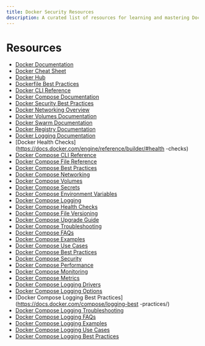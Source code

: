 ```yaml
---
title: Docker Security Resources
description: A curated list of resources for learning and mastering Docker security.
---
```

# Resources
- [Docker Documentation](https://docs.docker.com/)
- [Docker Cheat Sheet](https://dockerlabs.collabnix.com/docker/cheatsheet/)
- [Docker Hub](https://hub.docker.com/)     
- [Dockerfile Best Practices](https://docs.docker.com/develop/develop-images/dockerfile_best-practices/)
- [Docker CLI Reference](https://docs.docker.com/engine/reference/commandline/cli/)
- [Docker Compose Documentation](https://docs.docker.com/compose/)
- [Docker Security Best Practices](https://docs.docker.com/engine/security/security/)
- [Docker Networking Overview](https://docs.docker.com/network/)
- [Docker Volumes Documentation](https://docs.docker.com/storage/volumes/)
- [Docker Swarm Documentation](https://docs.docker.com/engine/swarm/)
- [Docker Registry Documentation](https://docs.docker.com/registry/)
- [Docker Logging Documentation](https://docs.docker.com/config/containers/logging/configure/)
- [Docker Health Checks](https://docs.docker.com/engine/reference/builder/#health
-checks)
- [Docker Compose CLI Reference](https://docs.docker.com/compose/reference/)
- [Docker Compose File Reference](https://docs.docker.com/compose/compose-file/)
- [Docker Compose Best Practices](https://docs.docker.com/compose/best-practices/)
- [Docker Compose Networking](https://docs.docker.com/compose/networking/)
- [Docker Compose Volumes](https://docs.docker.com/compose/volumes/)
- [Docker Compose Secrets](https://docs.docker.com/compose/secrets/)
- [Docker Compose Environment Variables](https://docs.docker.com/compose/environment-variables/)
- [Docker Compose Logging](https://docs.docker.com/compose/logging/)
- [Docker Compose Health Checks](https://docs.docker.com/compose/health-checks/)
- [Docker Compose File Versioning](https://docs.docker.com/compose/compose-file/#file-versioning/)
- [Docker Compose Upgrade Guide](https://docs.docker.com/compose/upgrade/)
- [Docker Compose Troubleshooting](https://docs.docker.com/compose/troubleshooting/)
- [Docker Compose FAQs](https://docs.docker.com/compose/faq/)
- [Docker Compose Examples](https://docs.docker.com/compose/examples/)
- [Docker Compose Use Cases](https://docs.docker.com/compose/use-cases/)
- [Docker Compose Best Practices](https://docs.docker.com/compose/best-practices/)
- [Docker Compose Security](https://docs.docker.com/compose/security/)
- [Docker Compose Performance](https://docs.docker.com/compose/performance/)
- [Docker Compose Monitoring](https://docs.docker.com/compose/monitoring/)
- [Docker Compose Metrics](https://docs.docker.com/compose/metrics/)
- [Docker Compose Logging Drivers](https://docs.docker.com/compose/logging-drivers/)
- [Docker Compose Logging Options](https://docs.docker.com/compose/logging-options/)
- [Docker Compose Logging Best Practices](https://docs.docker.com/compose/logging-best  -practices/)
- [Docker Compose Logging Troubleshooting](https://docs.docker.com/compose/logging-troubleshooting/)
- [Docker Compose Logging FAQs](https://docs.docker.com/compose/logging-faqs/)
- [Docker Compose Logging Examples](https://docs.docker.com/compose/logging-examples/)
- [Docker Compose Logging Use Cases](https://docs.docker.com/compose/logging-use-cases/)
- [Docker Compose Logging Best Practices](https://docs.docker.com/compose/logging-best-practices/)
